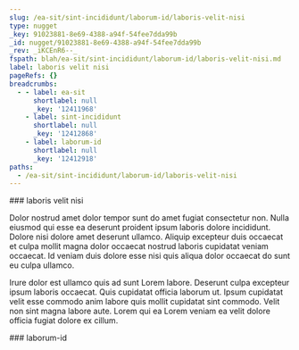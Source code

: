 ```yaml
---
slug: /ea-sit/sint-incididunt/laborum-id/laboris-velit-nisi
type: nugget
_key: 91023881-8e69-4388-a94f-54fee7dda99b
_id: nugget/91023881-8e69-4388-a94f-54fee7dda99b
_rev: _iKCEnR6--_
fspath: blah/ea-sit/sint-incididunt/laborum-id/laboris-velit-nisi.md
label: laboris velit nisi
pageRefs: {}
breadcrumbs:
  - - label: ea-sit
      shortlabel: null
      _key: '12411968'
    - label: sint-incididunt
      shortlabel: null
      _key: '12412868'
    - label: laborum-id
      shortlabel: null
      _key: '12412918'
paths:
  - /ea-sit/sint-incididunt/laborum-id/laboris-velit-nisi
---
```


<NuggetArea>
<Nugget slug="/ea-sit/sint-incididunt/laborum-id/laboris-velit-nisi" type="nugget" _key="91023881-8e69-4388-a94f-54fee7dda99b" _id="nugget/91023881-8e69-4388-a94f-54fee7dda99b" _rev="_iKCEnR6--_" fspath="blah/ea-sit/sint-incididunt/laborum-id/laboris-velit-nisi.md" label="laboris velit nisi" paths="/ea-sit/sint-incididunt/laborum-id/laboris-velit-nisi">
<NuggetBody>
### laboris velit nisi

Dolor nostrud amet dolor tempor sunt do amet fugiat consectetur non. Nulla eiusmod qui esse ea deserunt proident ipsum laboris dolore incididunt. Dolore nisi dolore amet deserunt ullamco. Aliquip excepteur duis occaecat et culpa mollit magna dolor occaecat nostrud laboris cupidatat veniam occaecat. Id veniam duis dolore esse nisi quis aliqua dolor occaecat do sunt eu culpa ullamco.

Irure dolor est ullamco quis ad sunt Lorem labore. Deserunt culpa excepteur ipsum laboris occaecat. Quis cupidatat officia laborum ut. Ipsum cupidatat velit esse commodo anim labore quis mollit cupidatat sint commodo. Velit non sint magna labore aute. Lorem qui ea Lorem veniam ea velit dolore officia fugiat dolore ex cillum.

</NuggetBody>
<Breadcrumbs>
<Crumbs>
<Crumb _key="12411968" label="ea-sit" /><Crumb _key="12412868" label="sint-incididunt" /><Crumb _key="12412918" label="laborum-id" />
</Crumbs>
</Breadcrumbs>
</Nugget>

<NuggetsInbound>
</NuggetsInbound>
<NuggetsOutbound>
</NuggetsOutbound>
</NuggetArea>
<PassagesInbound>
<Passage direction="inbound" type="passage" _key="12412918" _id="passage/12412918" _rev="_iKCEnR2--_" label="laborum-id" passage="laborum-id" fspath="blah/ea-sit/sint-incididunt/laborum-id" paths="/ea-sit/sint-incididunt/laborum-id" slug="/ea-sit/sint-incididunt/laborum-id">
<NuggetBody>
### laborum-id

</NuggetBody>
<Breadcrumbs>
<Crumbs>
<Crumb _key="12411968" label="ea-sit" /><Crumb _key="12412868" label="sint-incididunt" />
</Crumbs>
</Breadcrumbs>
</Passage>

</PassagesInbound>
<PassagesOutbound>
</PassagesOutbound>
